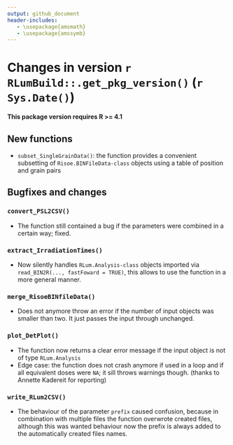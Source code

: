 ```yaml
---
output: github_document
header-includes:
   - \usepackage{amsmath}
   - \usepackage{amssymb}
---
```

<!-- NEWS.md was auto-generated by NEWS.Rmd. Please DO NOT edit by hand!-->

# Changes in version `r RLumBuild::.get_pkg_version()` (`r Sys.Date()`)

**This package version requires R >= 4.1**

## New functions
* `subset_SingleGrainData()`: the function provides a convenient subsetting of `Risoe.BINFileData-class` objects using a table of position and grain pairs 

## Bugfixes and changes

### `convert_PSL2CSV()` 
* The function still contained a bug if the parameters were combined in a certain way; fixed.

### `extract_IrradiationTimes()`
* Now silently handles `RLum.Analysis-class` objects imported via `read_BIN2R(..., fastFoward = TRUE)`, this allows to use the function in a more general manner.

### `merge_RisoeBINfileData()` 
* Does not anymore throw an error if the number of input objects was smaller than two. It just passes the input through unchanged.

### `plot_DetPlot()` 
* The function now returns a clear error message if the input object is not of type `RLum.Analysis`
* Edge case: the function does not crash anymore if used in a loop and if all equivalent doses were `NA`; 
it sill throws warnings though. (thanks to Annette Kadereit for reporting)

### `write_RLum2CSV()`
* The behaviour of the parameter `prefix` caused confusion, because in combination with multiple files the function 
overwrote created files, although this was wanted behaviour now the prefix is always added to the automatically created files names. 
